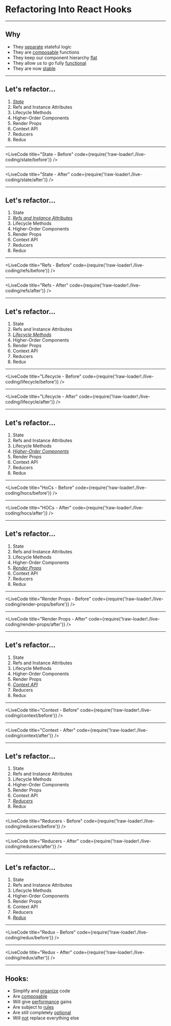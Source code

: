 


<Head>
  <title>Refactoring Into React Hooks</title>
</Head>

# Refactoring Into React Hooks

---

## Why

- They [separate](https://medium.com/@dan_abramov/making-sense-of-react-hooks-fdbde8803889) stateful logic
- They are [composable](https://reactjs.org/docs/hooks-custom.html) functions
- They keep our component hierarchy [flat](https://itnext.io/why-reacts-hooks-api-is-a-game-changer-8731c2b0a8c)
- They allow us to go fully [functional](https://hackernoon.com/react-stateless-functional-components-nine-wins-you-might-have-overlooked-997b0d933dbc)
- They are now [stable](https://reactjs.org/blog/2019/02/06/react-v16.8.0.html)

---

## Let's refactor...

1. [_State_](#6)
2. Refs and Instance Attributes
3. Lifecycle Methods
4. Higher-Order Components
5. Render Props
6. Context API
7. Reducers
8. Redux

---

<LiveCode
  title="State - Before"
  code={require('!raw-loader!./live-coding/state/before')}
/>

---

<LiveCode
  title="State - After"
  code={require('!raw-loader!./live-coding/state/after')}
/>

---

## Let's refactor...

1. State
2. [_Refs and Instance Attributes_](#9)
3. Lifecycle Methods
4. Higher-Order Components
5. Render Props
6. Context API
7. Reducers
8. Redux

---

<LiveCode
  title="Refs - Before"
  code={require('!raw-loader!./live-coding/refs/before')}
/>

---

<LiveCode
  title="Refs - After"
  code={require('!raw-loader!./live-coding/refs/after')}
/>

---

## Let's refactor...

1. State
2. Refs and Instance Attributes
3. [_Lifecycle Methods_](#12)
4. Higher-Order Components
5. Render Props
6. Context API
7. Reducers
8. Redux

---

<LiveCode
  title="Lifecycle - Before"
  code={require('!raw-loader!./live-coding/lifecycle/before')}
/>

---

<LiveCode
  title="Lifecycle - After"
  code={require('!raw-loader!./live-coding/lifecycle/after')}
/>

---

## Let's refactor...

1. State
2. Refs and Instance Attributes
3. Lifecycle Methods
4. [_Higher-Order Components_](#15)
5. Render Props
6. Context API
7. Reducers
8. Redux

---

<LiveCode
  title="HoCs - Before"
  code={require('!raw-loader!./live-coding/hocs/before')}
/>

---

<LiveCode
  title="HOCs - After"
  code={require('!raw-loader!./live-coding/hocs/after')}
/>

---

## Let's refactor...

1. State
2. Refs and Instance Attributes
3. Lifecycle Methods
4. Higher-Order Components
5. [_Render Props_](#21)
6. Context API
7. Reducers
8. Redux

---

<LiveCode
  title="Render Props - Before"
  code={require('!raw-loader!./live-coding/render-props/before')}
/>

---

<LiveCode
  title="Render Props - After"
  code={require('!raw-loader!./live-coding/render-props/after')}
/>

---

## Let's refactor...

1. State
2. Refs and Instance Attributes
3. Lifecycle Methods
4. Higher-Order Components
5. Render Props
6. [_Context API_](#24)
7. Reducers
8. Redux

---

<LiveCode
  title="Context - Before"
  code={require('!raw-loader!./live-coding/context/before')}
/>

---

<LiveCode
  title="Context  - After"
  code={require('!raw-loader!./live-coding/context/after')}
/>

---

## Let's refactor...

1. State
2. Refs and Instance Attributes
3. Lifecycle Methods
4. Higher-Order Components
5. Render Props
6. Context API
7. [_Reducers_](#27)
8. Redux

---

<LiveCode
  title="Reducers - Before"
  code={require('!raw-loader!./live-coding/reducers/before')}
/>

---

<LiveCode
  title="Reducers - After"
  code={require('!raw-loader!./live-coding/reducers/after')}
/>

---

## Let's refactor...

1. State
2. Refs and Instance Attributes
3. Lifecycle Methods
4. Higher-Order Components
5. Render Props
6. Context API
7. Reducers
8. [_Redux_](#30)

---

<LiveCode
  title="Redux - Before"
  code={require('!raw-loader!./live-coding/redux/before')}
/>

---

<LiveCode
  title="Redux - After"
  code={require('!raw-loader!./live-coding/redux/after')}
/>

---

## Hooks:

- Simplify and [organize](https://github.com/rehooks/awesome-react-hooks) code
- Are [composable](https://reactjs.org/docs/hooks-custom.html)
- Will give [performance](https://blog.kentcdodds.com/react-hooks-whats-going-to-happen-to-render-props-8ade1f00f159) gains
- Are subject to [rules](https://reactjs.org/docs/hooks-rules.html)
- Are still completely [optional](https://reactjs.org/docs/hooks-intro.html#gradual-adoption-strategy)
- Will [not](https://blog.kentcdodds.com/react-hooks-whats-going-to-happen-to-render-props-8ade1f00f159) replace everything else


